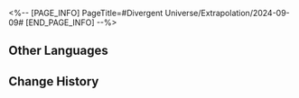 <%-- [PAGE_INFO]
PageTitle=#Divergent Universe/Extrapolation/2024-09-09#
[END_PAGE_INFO] --%>
{{Event
|name              = Cyclical Extrapolation: Escape From Boredom
|image             = Event Cyclical Extrapolation Escape From Boredom.png
|type              = Cyclical Extrapolation
|time_known        = yes
|time_start        = 2024-09-09 04:00:00
|time_end          = 2024-09-16 03:59:59
}}

{{Cyclical Extrapolation
|curios     = Parallel Universe Walkie-Talkie
|equations  = Advisor Physician;; Aether Phantom;; Drifting Circus
|trailblaze = 
|rewards    = Relic Remains*30; Lost Crystal*3
|boss_1_1   = Automaton Direwolf; Searing Prowler; Aurumaton Spectral Envoy; "Past Confined and Caged"; Memory Zone Meme "Shell of Faded Rage"
|boss_1_2   = Disciples of Sanctus Medicus: Shape Shifter (Bug); The Ascended (Bug); Abundance Sprite: Malefic Ape (Bug); Senior Staff: Team Leader (Bug); Aurumaton Spectral Envoy (Bug); Dreamjolt Troupe's Beyond Overcooked (Bug); Dreamjolt Troupe's Sweet Gorilla (Bug); "Past Confined and Caged" (Bug); "Tomorrow in Harmonious Chords" (Bug); "Present Inebriated in Revelry" (Bug)
|boss_2_1   = Automaton Direwolf (Bug); Searing Prowler (Bug); Frigid Prowler (Bug); Aurumaton Spectral Envoy (Bug); "Past Confined and Caged" (Bug)
|boss_2_2   = Svarog (Complete); Stellaron Hunter: Kafka (Complete); Abundant Ebon Deer (Complete); Cloud Knight Lieutenant: Yanqing (Complete); Memory Zone Meme "Something Unto Death" (Complete)
|boss_3     = Stellaron Hunter: Sam (Complete)
|rules      = You will not obtain Equations or Weighted Curios after achieving victory in Boss Domain; Obtain this week's Preset Constructs upon entering the first plane
}}

==Other Languages==
{{Other Languages
|en   = Cyclical Extrapolation: Escape From Boredom
|zhs  = 周期演算：逃离无趣
|zht  = 週期演算：逃離無趣
|ja   = 周期演算：退屈からの逃避
|ko   = 주기 연산: 지루함에서의 탈출
|es   = Cálculo periódico: Escape del aburrimiento
|fr   = Calcul cyclique&nbsp;: Évasion de l'ennui
|ru   = Цикличное вычисление: Побег от тоски
|th   = การคำนวณแบบรอบ: หลีกหนีความน่าเบื่อ
|vi   = Ngoại Suy Chu Kỳ: Thoát Khỏi Sự Vô Vị
|de   = Zyklische Berechnung: Flucht vor Langeweile
|id   = Kalkulasi Siklus: Lari dari Kebosanan
|pt   = Extrapolação Cíclica: Fuga do Tédio
}}

==Change History==
{{Change History|2.4}}
